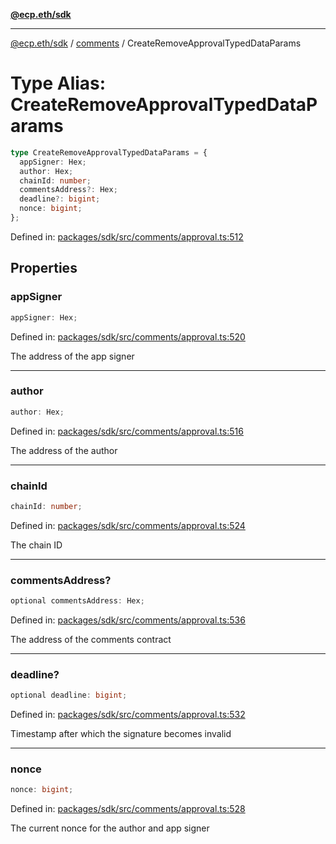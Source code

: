 [**@ecp.eth/sdk**](../../index.mdx)

***

[@ecp.eth/sdk](/sdk-reference/index.mdx) / [comments](/sdk-reference/comments/index.mdx) / CreateRemoveApprovalTypedDataParams

# Type Alias: CreateRemoveApprovalTypedDataParams

```ts
type CreateRemoveApprovalTypedDataParams = {
  appSigner: Hex;
  author: Hex;
  chainId: number;
  commentsAddress?: Hex;
  deadline?: bigint;
  nonce: bigint;
};
```

Defined in: [packages/sdk/src/comments/approval.ts:512](https://github.com/ecp-eth/comments-monorepo/blob/main/packages/sdk/src/comments/approval.ts#L512)

## Properties

### appSigner

```ts
appSigner: Hex;
```

Defined in: [packages/sdk/src/comments/approval.ts:520](https://github.com/ecp-eth/comments-monorepo/blob/main/packages/sdk/src/comments/approval.ts#L520)

The address of the app signer

***

### author

```ts
author: Hex;
```

Defined in: [packages/sdk/src/comments/approval.ts:516](https://github.com/ecp-eth/comments-monorepo/blob/main/packages/sdk/src/comments/approval.ts#L516)

The address of the author

***

### chainId

```ts
chainId: number;
```

Defined in: [packages/sdk/src/comments/approval.ts:524](https://github.com/ecp-eth/comments-monorepo/blob/main/packages/sdk/src/comments/approval.ts#L524)

The chain ID

***

### commentsAddress?

```ts
optional commentsAddress: Hex;
```

Defined in: [packages/sdk/src/comments/approval.ts:536](https://github.com/ecp-eth/comments-monorepo/blob/main/packages/sdk/src/comments/approval.ts#L536)

The address of the comments contract

***

### deadline?

```ts
optional deadline: bigint;
```

Defined in: [packages/sdk/src/comments/approval.ts:532](https://github.com/ecp-eth/comments-monorepo/blob/main/packages/sdk/src/comments/approval.ts#L532)

Timestamp after which the signature becomes invalid

***

### nonce

```ts
nonce: bigint;
```

Defined in: [packages/sdk/src/comments/approval.ts:528](https://github.com/ecp-eth/comments-monorepo/blob/main/packages/sdk/src/comments/approval.ts#L528)

The current nonce for the author and app signer
